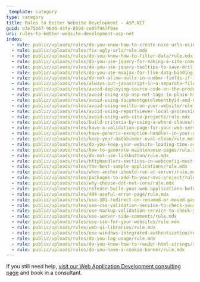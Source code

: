 ```yaml
---
_template: category
type: category
title: Rules to Better Website Development - ASP.NET
guid: e3e75b67-96d8-43fe-859d-ce05f447f9ae
uri: rules-to-better-website-development-asp-net
index:
  - rule: public/uploads/rules/do-you-know-how-to-create-nice-urls-using-asp-net-4/rule.mdx
  - rule: public/uploads/rules/fix-ugly-urls/rule.mdx
  - rule: public/uploads/rules/do-you-know-how-to-filter-data/rule.mdx
  - rule: public/uploads/rules/do-you-use-jquery-for-making-a-site-come-alive/rule.mdx
  - rule: public/uploads/rules/do-you-use-jquery-tooltips-to-save-drilling-through/rule.mdx
  - rule: public/uploads/rules/do-you-use-msajax-for-live-data-binding-which-saves-round-trips/rule.mdx
  - rule: public/uploads/rules/do-not-allow-nulls-in-number-fields-if-it-has-the-same-meaning-as-zero/rule.mdx
  - rule: public/uploads/rules/always-put-javascript-in-a-separate-file/rule.mdx
  - rule: public/uploads/rules/avoid-deploying-source-code-on-the-production-server/rule.mdx
  - rule: public/uploads/rules/avoid-using-asp-asp-net-tags-in-plain-html/rule.mdx
  - rule: public/uploads/rules/avoid-using-documentgetelementbyid-and-documentall-to-get-a-single-element/rule.mdx
  - rule: public/uploads/rules/avoid-using-mailto-on-your-website/rule.mdx
  - rule: public/uploads/rules/avoid-using-reportviewer-local-processing-mode/rule.mdx
  - rule: public/uploads/rules/avoid-using-web-site-projects/rule.mdx
  - rule: public/uploads/rules/build-criteria-by-using-a-where-clause/rule.mdx
  - rule: public/uploads/rules/have-a-validation-page-for-your-web-server/rule.mdx
  - rule: public/uploads/rules/have-generic-exception-handler-in-your-global-asax/rule.mdx
  - rule: public/uploads/rules/keep-your-databinder-eval-clean/rule.mdx
  - rule: public/uploads/rules/do-you-keep-your-website-loading-time-acceptable/rule.mdx
  - rule: public/uploads/rules/how-to-generate-maintenance-pages/rule.mdx
  - rule: public/uploads/rules/do-not-use-linkbutton/rule.mdx
  - rule: public/uploads/rules/httphandlers-sections-in-webconfig-must-contain-a-clear-element/rule.mdx
  - rule: public/uploads/rules/the-best-sample-applications/rule.mdx
  - rule: public/uploads/rules/when-anchor-should-run-at-server/rule.mdx
  - rule: public/uploads/rules/packages-to-add-to-your-mvc-project/rule.mdx
  - rule: public/uploads/rules/why-choose-dot-net-core/rule.mdx
  - rule: public/uploads/rules/release-build-your-web-applications-before-you-deploy-them/rule.mdx
  - rule: public/uploads/rules/404-useful-error-page/rule.mdx
  - rule: public/uploads/rules/use-301-redirect-on-renamed-or-moved-pages/rule.mdx
  - rule: public/uploads/rules/use-css-validation-service-to-check-your-css-file/rule.mdx
  - rule: public/uploads/rules/use-markup-validation-service-to-check-your-html-code/rule.mdx
  - rule: public/uploads/rules/use-server-side-comments/rule.mdx
  - rule: public/uploads/rules/use-sso-for-your-websites/rule.mdx
  - rule: public/uploads/rules/web-ui-libraries/rule.mdx
  - rule: public/uploads/rules/use-windows-integrated-authentication/rule.mdx
  - rule: public/uploads/rules/do-you-log-usage/rule.mdx
  - rule: public/uploads/rules/do-you-know-how-to-render-html-strings/rule.mdx
  - rule: public/uploads/rules/do-you-have-a-cookie-banner/rule.mdx
---
```


If you still need help, [visit our Web Application Development consulting page](https://www.ssw.com.au/ssw/Consulting/Web-Applications.aspx) and book in a consultant.
